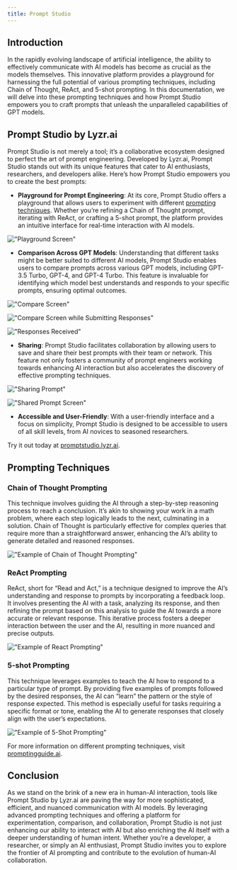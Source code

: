 ```yaml
---
title: Prompt Studio
---
```


## Introduction

In the rapidly evolving landscape of artificial intelligence, the ability to effectively communicate with AI models has become as crucial as the models themselves. This innovative platform provides a playground for harnessing the full potential of various prompting techniques, including Chain of Thought, ReAct, and 5-shot prompting. In this documentation, we will delve into these prompting techniques and how Prompt Studio empowers you to craft prompts that unleash the unparalleled capabilities of GPT models.

## Prompt Studio by Lyzr.ai

Prompt Studio is not merely a tool; it’s a collaborative ecosystem designed to perfect the art of prompt engineering. Developed by Lyzr.ai, Prompt Studio stands out with its unique features that cater to AI enthusiasts, researchers, and developers alike. Here’s how Prompt Studio empowers you to create the best prompts:

- **Playground for Prompt Engineering**: At its core, Prompt Studio offers a playground that allows users to experiment with different [prompting techniques](#prompting-techniques). Whether you’re refining a Chain of Thought prompt, iterating with ReAct, or crafting a 5-shot prompt, the platform provides an intuitive interface for real-time interaction with AI models.

!["Playground Screen"](https://miro.medium.com/v2/resize:fit:828/format:webp/1*bIDxcfySDpcpKSk7lkfyPQ.png)

- **Comparison Across GPT Models**: Understanding that different tasks might be better suited to different AI models, Prompt Studio enables users to compare prompts across various GPT models, including GPT-3.5 Turbo, GPT-4, and GPT-4 Turbo. This feature is invaluable for identifying which model best understands and responds to your specific prompts, ensuring optimal outcomes.

!["Compare Screen"](https://miro.medium.com/v2/resize:fit:828/format:webp/1*9kxIlonDrvQOVV0kmQk3cQ.png)

!["Compare Screen while Submitting Responses"](https://miro.medium.com/v2/resize:fit:828/format:webp/1*pXf687Kotc_Js26U12kjJQ.png)

!["Responses Received"](https://miro.medium.com/v2/resize:fit:828/format:webp/1*hxV2VUtklx9hIeWFsvisgA.png)

- **Sharing**: Prompt Studio facilitates collaboration by allowing users to save and share their best prompts with their team or network. This feature not only fosters a community of prompt engineers working towards enhancing AI interaction but also accelerates the discovery of effective prompting techniques.

!["Sharing Prompt"](https://miro.medium.com/v2/resize:fit:828/format:webp/1*dfWbgN4MPXuxd7xD9xie-w.png)

!["Shared Prompt Screen"](https://miro.medium.com/v2/resize:fit:828/format:webp/1*KgGKtU3-Ld29dantC95H4g.png)

- **Accessible and User-Friendly**: With a user-friendly interface and a focus on simplicity, Prompt Studio is designed to be accessible to users of all skill levels, from AI novices to seasoned researchers.

Try it out today at [promptstudio.lyzr.ai](https://promptstudio.lyzr.ai).

## Prompting Techniques

### Chain of Thought Prompting

This technique involves guiding the AI through a step-by-step reasoning process to reach a conclusion. It’s akin to showing your work in a math problem, where each step logically leads to the next, culminating in a solution. Chain of Thought is particularly effective for complex queries that require more than a straightforward answer, enhancing the AI’s ability to generate detailed and reasoned responses.

!["Example of Chain of Thought Prompting"](https://miro.medium.com/v2/resize:fit:828/format:webp/1*xgEKxuDy-BNn6Efqou4jKg.png)

### ReAct Prompting

ReAct, short for “Read and Act,” is a technique designed to improve the AI’s understanding and response to prompts by incorporating a feedback loop. It involves presenting the AI with a task, analyzing its response, and then refining the prompt based on this analysis to guide the AI towards a more accurate or relevant response. This iterative process fosters a deeper interaction between the user and the AI, resulting in more nuanced and precise outputs.

!["Example of React Prompting"](https://miro.medium.com/v2/resize:fit:828/format:webp/1*rLUGANxyEf19ITbF9AuaPg.png)

### 5-shot Prompting

This technique leverages examples to teach the AI how to respond to a particular type of prompt. By providing five examples of prompts followed by the desired responses, the AI can “learn” the pattern or the style of response expected. This method is especially useful for tasks requiring a specific format or tone, enabling the AI to generate responses that closely align with the user’s expectations.

!["Example of 5-Shot Prompting"](https://miro.medium.com/v2/resize:fit:828/format:webp/1*6BoBvkCd_T2dgK28zlHTdg.png)

For more information on different prompting techniques, visit [promptingguide.ai](https://promptingguide.ai).

## Conclusion

As we stand on the brink of a new era in human-AI interaction, tools like Prompt Studio by Lyzr.ai are paving the way for more sophisticated, efficient, and nuanced communication with AI models. By leveraging advanced prompting techniques and offering a platform for experimentation, comparison, and collaboration, Prompt Studio is not just enhancing our ability to interact with AI but also enriching the AI itself with a deeper understanding of human intent. Whether you’re a developer, a researcher, or simply an AI enthusiast, Prompt Studio invites you to explore the frontier of AI prompting and contribute to the evolution of human-AI collaboration.
